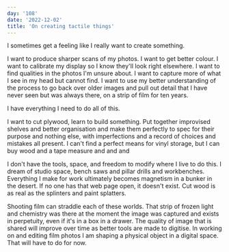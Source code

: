 ```yaml
---
day: '108'
date: '2022-12-02'
title: 'On creating tactile things'
---
```


I sometimes get a feeling like I really want to create something.

I want to produce sharper scans of my photos. I want to get better colour. I want to calibrate my display so I know they'll look right elsewhere. I want to find qualities in the photos I'm unsure about. I want to capture more of what I see in my head but cannot find. I want to use my better understanding of the process to go back over older images and pull out detail that I have never seen but was always there, on a strip of film for ten years.

I have everything I need to do all of this.

I want to cut plywood, learn to build something. Put together improvised shelves and better organisation and make them perfectly to spec for their purpose and nothing else, with imperfections and a record of choices and mistakes all present. I can't find a perfect means for vinyl storage, but I can buy wood and a tape measure and and and

I don't have the tools, space, and freedom to modify where I live to do this. I dream of studio space, bench saws and pillar drills and workbenches. Everything I make for work ultimately becomes magnetism in a bunker in the desert. If no one has that web page open, it doesn't exist. Cut wood is as real as the splinters and paint splatters.

Shooting film can straddle each of these worlds. That strip of frozen light and chemistry was there at the moment the image was captured and exists in perpetuity, even if it's in a box in a drawer. The quality of image that is shared will improve over time as better tools are made to digitise. In working on and editing film photos I am shaping a physical object in a digital space. That will have to do for now.
